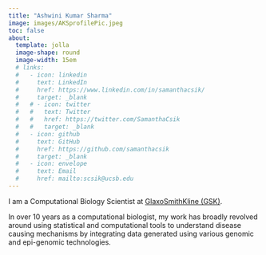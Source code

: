 ```yaml
---
title: "Ashwini Kumar Sharma"
image: images/AKSprofilePic.jpeg
toc: false
about: 
  template: jolla
  image-shape: round
  image-width: 15em
  # links:
  #   - icon: linkedin
  #     text: LinkedIn
  #     href: https://www.linkedin.com/in/samanthacsik/
  #     target: _blank
  #   # - icon: twitter
  #   #   text: Twitter
  #   #   href: https://twitter.com/SamanthaCsik
  #   #   target: _blank
  #   - icon: github
  #     text: GitHub
  #     href: https://github.com/samanthacsik
  #     target: _blank
  #   - icon: envelope
  #     text: Email
  #     href: mailto:scsik@ucsb.edu
---
```


::: {#bio}
I am a Computational Biology Scientist at [GlaxoSmithKline (GSK)](https://www.gsk.com/en-gb/). 

In over 10 years as a computational biologist, my work has broadly revolved around using statistical and computational tools to understand disease causing mechanisms by integrating data generated using various genomic and epi-genomic technologies.

:::